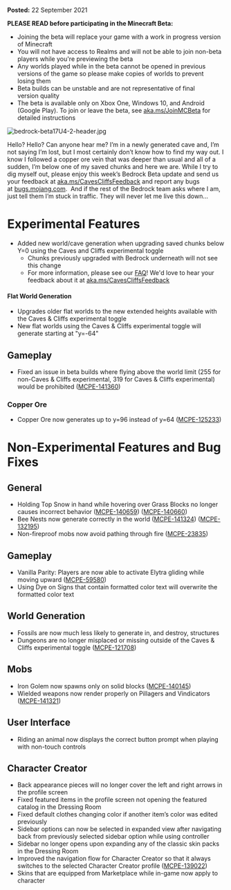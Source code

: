 **Posted:** 22 September 2021

**PLEASE READ before participating in the Minecraft Beta:** 

-   Joining the beta will replace your game with a work in progress version of Minecraft 
-   You will not have access to Realms and will not be able to join non-beta players while you're previewing the beta
-   Any worlds played while in the beta cannot be opened in previous versions of the game so please make copies of worlds to prevent losing them 
-   Beta builds can be unstable and are not representative of final version quality 
-   The beta is available only on Xbox One, Windows 10, and Android (Google Play). To join or leave the beta, see [aka.ms/JoinMCBeta](https://aka.ms/JoinMCBeta) for detailed instructions

![bedrock-beta17U4-2-header.jpg](https://feedback.minecraft.net/hc/article_attachments/4409786741005/bedrock-beta17U4-2-header.jpg)

Hello? Hello? Can anyone hear me? I’m in a newly generated cave and, I’m not saying I’m lost, but I most certainly don’t know how to find my way out. I know I followed a copper ore vein that was deeper than usual and all of a sudden, I’m below one of my saved chunks and here we are. While I try to dig myself out, please enjoy this week’s Bedrock Beta update and send us your feedback at [aka.ms/CavesCliffsFeedback](http://aka.ms/CavesCliffsFeedback) and report any bugs at [bugs.mojang.com](http://bugs.mojang.com/).  And if the rest of the Bedrock team asks where I am, just tell them I’m stuck in traffic. They will never let me live this down…

# **Experimental Features**

-   Added new world/cave generation when upgrading saved chunks below Y=0 using the Caves and Cliffs experimental toggle
    -   Chunks previously upgraded with Bedrock underneath will not see this change
    -   For more information, please see our [FAQ](https://aka.ms/ccworldupgrade)! We'd love to hear your feedback about it at [aka.ms/CavesCliffsFeedback](http://aka.ms/CavesCliffsFeedback)

#### **Flat World Generation**

-   Upgrades older flat worlds to the new extended heights available with the Caves & Cliffs experimental toggle
-   New flat worlds using the Caves & Cliffs experimental toggle will generate starting at "y=-64"

## **Gameplay**

-   Fixed an issue in beta builds where flying above the world limit (255 for non-Caves & Cliffs experimental, 319 for Caves & Cliffs experimental) would be prohibited ([MCPE-141360](https://bugs.mojang.com/browse/MCPE-141360))

### **Copper Ore**

-   Copper Ore now generates up to y=96 instead of y=64 ([MCPE-125233](https://bugs.mojang.com/browse/MCPE-125233))

# **Non-Experimental Features and Bug Fixes**

## **General**

-   Holding Top Snow in hand while hovering over Grass Blocks no longer causes incorrect behavior ([MCPE-140659](https://bugs.mojang.com/browse/MCPE-140659)) ([MCPE-140660](https://bugs.mojang.com/browse/MCPE-140660))
-   Bee Nests now generate correctly in the world ([MCPE-141324](https://bugs.mojang.com/browse/MCPE-141324)) ([MCPE-132195](https://bugs.mojang.com/browse/MCPE-132195))
-   Non-fireproof mobs now avoid pathing through fire ([MCPE-23835](https://bugs.mojang.com/browse/MCPE-23835))

## **Gameplay**

-   Vanilla Parity: Players are now able to activate Elytra gliding while moving upward ([MCPE-59580](https://bugs.mojang.com/browse/MCPE-59580))
-   Using Dye on Signs that contain formatted color text will overwrite the formatted color text

## **World Generation**

-   Fossils are now much less likely to generate in, and destroy, structures
-   Dungeons are no longer misplaced or missing outside of the Caves & Cliffs experimental toggle ([MCPE-121708](https://bugs.mojang.com/browse/MCPE-121708))

## **Mobs**

-   Iron Golem now spawns only on solid blocks ([MCPE-140145](https://bugs.mojang.com/browse/MCPE-140145))
-   Wielded weapons now render properly on Pillagers and Vindicators ([MCPE-141321](https://bugs.mojang.com/browse/MCPE-141321))

## **User Interface**

-   Riding an animal now displays the correct button prompt when playing with non-touch controls

## **Character Creator**

-   Back appearance pieces will no longer cover the left and right arrows in the profile screen
-   Fixed featured items in the profile screen not opening the featured catalog in the Dressing Room
-   Fixed default clothes changing color if another item’s color was edited previously
-   Sidebar options can now be selected in expanded view after navigating back from previously selected sidebar option while using controller
-   Sidebar no longer opens upon expanding any of the classic skin packs in the Dressing Room
-   Improved the navigation flow for Character Creator so that it always switches to the selected Character Creator profile ([MCPE-139022](https://bugs.mojang.com/browse/MCPE-139022))
-   Skins that are equipped from Marketplace while in-game now apply to character

